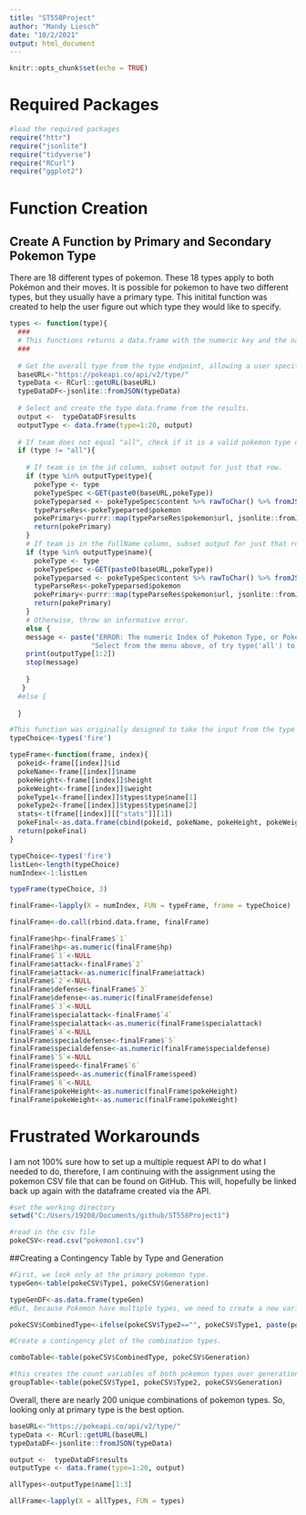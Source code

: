 ```yaml
---
title: "ST558Project"
author: "Mandy Liesch"
date: "10/2/2021"
output: html_document
---
```


```r
knitr::opts_chunk$set(echo = TRUE)
```

# Required Packages

```r
#load the required packages
require("httr")
require("jsonlite")
require("tidyverse")
require("RCurl")
require("ggplot2")
```
# Function Creation
## Create A Function by Primary and Secondary Pokemon Type

There are 18 different types of pokemon. These 18 types apply to both Pokémon and their moves. It is possible for pokemon to have two different types, but they usually have a primary type. This initital function was created to help the user figure out which type they would like to specify. 

```r
types <- function(type){
  ###
  # This functions returns a data.frame with the numeric key and the name of the types        #associated with pokemon. It can also return the data for a single type if a type ID        #number or name is passed.
  ###
  
  # Get the overall type from the type endpoint, allowing a user specified type.
  baseURL<-"https://pokeapi.co/api/v2/type/"
  typeData <- RCurl::getURL(baseURL)
  typeDataDF<-jsonlite::fromJSON(typeData)
  
  # Select and create the type data.frame from the results.
  output <-  typeDataDF$results
  outputType <- data.frame(type=1:20, output)
  
  # If team does not equal "all", check if it is a valid pokemon type or numeric value.
  if (type != "all"){
    
    # If team is in the id column, subset output for just that row.
    if (type %in% outputType$type){
      pokeType <- type
      pokeTypeSpec <-GET(paste0(baseURL,pokeType))
      pokeTypeparsed <- pokeTypeSpec$content %>% rawToChar() %>% fromJSON()
      typeParseRes<-pokeTypeparsed$pokemon
      pokePrimary<-purrr::map(typeParseRes$pokemon$url, jsonlite::fromJSON)
      return(pokePrimary)
    }
    # If team is in the fullName column, subset output for just that row.
    if (type %in% outputType$name){
      pokeType <- type
      pokeTypeSpec <-GET(paste0(baseURL,pokeType))
      pokeTypeparsed <- pokeTypeSpec$content %>% rawToChar() %>% fromJSON()
      typeParseRes<-pokeTypeparsed$pokemon
      pokePrimary<-purrr::map(typeParseRes$pokemon$url, jsonlite::fromJSON)
      return(pokePrimary)
    }
    # Otherwise, throw an informative error.
    else {
    message <- paste("ERROR: The numeric Index of Pokemon Type, or Pokemon Type is not clear.",
                    "Select from the menu above, of try type('all') to find the Pokemon Type you're looking for.")
    print(outputType[1:2])
    stop(message)
    
    }
   }
  #else {
    
  }

```


```r
#This function was originally designed to take the input from the type function, and process and clean it to the final output. However, I had to change this due to processing speed of the API querying. It took 15 minutesor more  to run this process. To expedite the process, running the user specified type through the function to get the list, which is then fed into the type processing frame as "Frame"
typeChoice<-types('fire')

typeFrame<-function(frame, index){
  pokeid<-frame[[index]]$id
  pokeName<-frame[[index]]$name
  pokeHeight<-frame[[index]]$height
  pokeWeight<-frame[[index]]$weight
  pokeType1<-frame[[index]]$types$type$name[1]
  pokeType2<-frame[[index]]$types$type$name[2]
  stats<-t(frame[[index]][["stats"]][1])
  pokeFinal<-as.data.frame(cbind(pokeid, pokeName, pokeHeight, pokeWeight, pokeType1,     pokeType2, stats))
  return(pokeFinal)
}

```

```r
typeChoice<-types('fire')
listLen<-length(typeChoice)
numIndex<-1:listLen

typeFrame(typeChoice, 3)

finalFrame<-lapply(X = numIndex, FUN = typeFrame, frame = typeChoice)

finalFrame<-do.call(rbind.data.frame, finalFrame)

finalFrame$hp<-finalFrame$`1`
finalFrame$hp<-as.numeric(finalFrame$hp)
finalFrame$`1`<-NULL
finalFrame$attack<-finalFrame$`2`
finalFrame$attack<-as.numeric(finalFrame$attack)
finalFrame$`2`<-NULL
finalFrame$defense<-finalFrame$`3`
finalFrame$defense<-as.numeric(finalFrame$defense)
finalFrame$`3`<-NULL
finalFrame$specialattack<-finalFrame$`4`
finalFrame$specialattack<-as.numeric(finalFrame$specialattack)
finalFrame$`4`<-NULL
finalFrame$specialdefense<-finalFrame$`5`
finalFrame$specialdefense<-as.numeric(finalFrame$specialdefense)
finalFrame$`5`<-NULL
finalFrame$speed<-finalFrame$`6`
finalFrame$speed<-as.numeric(finalFrame$speed)
finalFrame$`6`<-NULL
finalFrame$pokeHeight<-as.numeric(finalFrame$pokeHeight)
finalFrame$pokeWeight<-as.numeric(finalFrame$pokeWeight)

```



# Frustrated Workarounds

I am not 100% sure how to set up a multiple request API to do what I needed to do, therefore, I am continuing with the assignment using the pokemon CSV file that can be found on GitHub. This will, hopefully be linked back up again with the dataframe created via the API.
```r
#set the working directory
setwd("C:/Users/19208/Documents/github/ST558Project1")

#read in the csv file
pokeCSV<-read.csv("pokemon1.csv")

```

##Creating a Contingency Table by Type and Generation
```r
#First, we look only at the primary pokemon type. 
typeGen<-table(pokeCSV$Type1, pokeCSV$Generation)

typeGenDF<-as.data.frame(typeGen)
#But, because Pokemon have multiple types, we need to create a new variable with both of the different types together into a new character variable. 

pokeCSV$CombinedType<-ifelse(pokeCSV$Type2=="", pokeCSV$Type1, paste(pokeCSV$Type1,pokeCSV$Type2, sep='/'))

#Create a contingency plot of the combination types.

comboTable<-table(pokeCSV$CombinedType, pokeCSV$Generation)

#this creates the count variables of both pokemon types over generations. 
groupTable<-table(pokeCSV$Type1, pokeCSV$Type2, pokeCSV$Generation)

```

Overall, there are nearly 200 unique combinations of pokemon types. So, looking only at primary type is the best option. 

```r
baseURL<-"https://pokeapi.co/api/v2/type/"
typeData <- RCurl::getURL(baseURL)
typeDataDF<-jsonlite::fromJSON(typeData)

output <-  typeDataDF$results
outputType <- data.frame(type=1:20, output)

allTypes<-outputType$name[1:3]

allFrame<-lapply(X = allTypes, FUN = types)

```

